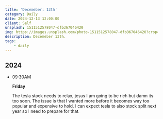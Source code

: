 ```yaml
---
title: 'Decemeber: 13th'
category: Daily
date: 2024-12-13 12:00:00
client: Self
unsplash: 1511512578047-dfb367046420
img: https://images.unsplash.com/photo-1511512578047-dfb367046420?crop=entropy&cs=srgb&fm=jpg&ixid=MnwzNjM5Nzd8MHwxfHJhbmRvbXx8fHx8fHx8fDE2ODE3NDg2ODY&ixlib=rb-4.0.3&q=85
description: Decemeber 13th.
tags:
    - daily
---
```



## 2024

-   09:30AM

    **Friday**

    The tesla stock needs to relax, jesus I am going to be rich but damn its too soon.
    The issue is that I wanted more before it becomes way too popular and expensive to hold.
    I can expect tesla to also stock split next year so I need to prepare for that.

